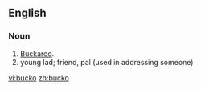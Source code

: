 ==English==

===Noun===
{{en-noun|pl2=buckoes}}
# [[buckaroo|Buckaroo]].
# young lad; friend, pal (used in addressing someone)
[[vi:bucko]]
[[zh:bucko]]